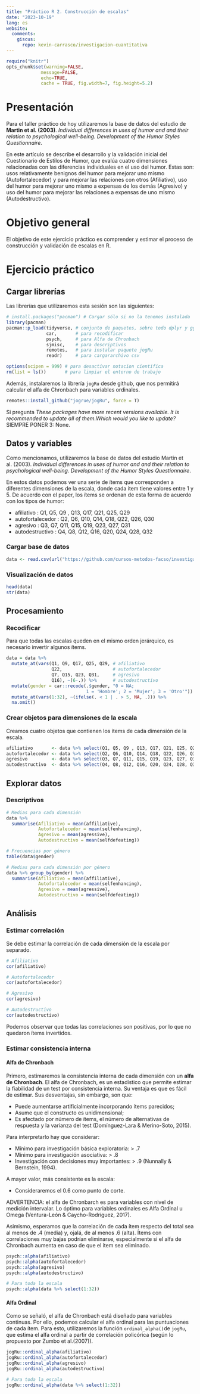 ```yaml
---
title: "Práctico R 2. Construcción de escalas"
date: "2023-10-19"
lang: es
website:
  comments:
    giscus:
      repo: kevin-carrasco/investigacion-cuantitativa
---
```



```r
require("knitr")
opts_chunk$set(warning=FALSE,
             message=FALSE,
             echo=TRUE,
             cache = TRUE, fig.width=7, fig.height=5.2)
```

# Presentación

Para el taller práctico de hoy utilizaremos la base de datos del estudio de **Martin et al. (2003)**. *Individual differences in uses of humor and and their relation to psychological well-being. Development of the Humor Styles Questionnaire*. 

En este artículo se describe el desarrollo y la validación inicial del Cuestionario de Estilos de Humor, que evalúa cuatro dimensiones relacionadas con las diferencias individuales en el uso del humor. Estas son: usos relativamente benignos del humor para mejorar uno mismo (Autofortalecedor) y para mejorar las relaciones con otros (Afiliativo), uso del humor para mejorar uno mismo a expensas de los demás (Agresivo) y uso del humor para mejorar las relaciones a expensas de uno mismo (Autodestructivo).


# Objetivo general

El objetivo de este ejercicio práctico es comprender y estimar el proceso de construcción y validación de escalas en R.


# Ejercicio práctico


## Cargar librerías

Las librerías que utilizaremos esta sesión son las siguientes:

```r
# install.packages("pacman") # Cargar sólo si no la tenemos instalada
library(pacman)
pacman::p_load(tidyverse, # conjunto de paquetes, sobre todo dplyr y ggplot2
               car,       # para recodificar
               psych,     # para Alfa de Chronbach
               sjmisc,    # para descriptivos
               remotes,   # para instalar paquete jogRu
               readr)     # para cargararchivo csv

options(scipen = 999) # para desactivar notacion cientifica
rm(list = ls())       # para limpiar el entorno de trabajo
```

Además, instalaremos la librería `jogRu` desde github, que nos permitirá calcular el alfa de Chronbach para variables ordinales.

```r
remotes::install_github("jogrue/jogRu", force = T)
```

::: callout-note
Si pregunta *These packages have more recent versions available. It is recommended to update all of them.Which would you like to update?* SIEMPRE PONER 3: None.
:::


## Datos y variables

Como mencionamos, utilizaremos la base de datos del estudio Martin et al. (2003). *Individual differences in uses of humor and and their relation to psychological well-being. Development of the Humor Styles Questionnaire*.

En estos datos podemos ver una serie de ítems que corresponden a diferentes dimensiones de la escala, donde cada ítem tiene valores entre 1 y 5. De acuerdo con el paper, los ítems se ordenan de esta forma de acuerdo con los tipos de humor:

- afiliativo       : Q1, Q5, Q9 , Q13, Q17, Q21, Q25, Q29
- autofortalecedor : Q2, Q6, Q10, Q14, Q18, Q22, Q26, Q30
- agresivo         : Q3, Q7, Q11, Q15, Q19, Q23, Q27, Q31
- autodestructivo  : Q4, Q8, Q12, Q16, Q20, Q24, Q28, Q32


### Cargar base de datos

```r
data <- read.csv(url("https://github.com/cursos-metodos-facso/investigacion-cuantitativa/raw/main/files/data/data.csv"))
```


### Visualización de datos

```r
head(data)
str(data)
```


## Procesamiento


### Recodificar

Para que todas las escalas queden en el mismo orden jerárquico, es necesario invertir algunos ítems.

```r
data = data %>% 
  mutate_at(vars(Q1, Q9, Q17, Q25, Q29, # afiliativo
                 Q22,                   # autofortalecedor
                 Q7, Q15, Q23, Q31,     # agresivo
                 Q16), ~(6-.)) %>%      # autodestructivo
  mutate(gender = car::recode(.$gender, "0 = NA;
                              1 = 'Hombre'; 2 = 'Mujer'; 3 = 'Otro'")) %>% 
  mutate_at(vars(1:32), ~(ifelse(. < 1 | . > 5, NA, .))) %>% 
  na.omit()
```


### Crear objetos para dimensiones de la escala

Creamos cuatro objetos que contienen los ítems de cada dimensión de la escala.

```r
afiliativo       <- data %>% select(Q1, Q5, Q9 , Q13, Q17, Q21, Q25, Q29)
autofortalecedor <- data %>% select(Q2, Q6, Q10, Q14, Q18, Q22, Q26, Q30)
agresivo         <- data %>% select(Q3, Q7, Q11, Q15, Q19, Q23, Q27, Q31)
autodestructivo  <- data %>% select(Q4, Q8, Q12, Q16, Q20, Q24, Q28, Q32)
```


## Explorar datos


### Descriptivos

```r
# Medias para cada dimensión
data %>% 
  summarise(Afiliativo = mean(affiliative),
            Autofortalecedor = mean(selfenhancing),
            Agresivo = mean(agressive),
            Autodestructivo = mean(selfdefeating))

# Frecuencias por género
table(data$gender)

# Medias para cada dimensión por género
data %>% group_by(gender) %>% 
  summarise(Afiliativo = mean(affiliative),
            Autofortalecedor = mean(selfenhancing),
            Agresivo = mean(agressive),
            Autodestructivo = mean(selfdefeating))
```



## Análisis

### Estimar correlación

Se debe estimar la correlación de cada dimensión de la escala por separado.

```r
# Afiliativo
cor(afiliativo)

# Autofortalecedor
cor(autofortalecedor)

# Agresivo
cor(agresivo)

# Autodestructivo
cor(autodestructivo)
```

Podemos observar que todas las correlaciones son positivas, por lo que no quedaron ítems invertidos.


### Estimar consistencia interna


#### Alfa de Chronbach

Primero, estimaremos la consistencia interna de cada dimensión con un **alfa de Chronbach**. El alfa de Chronbach, es un estadístico que permite estimar la fiabilidad de un test por consistencia interna. Su ventaja es que es fácil de estimar. Sus desventajas, sin embargo, son que:

- Puede aumentarse artificialmente incorporando ítems parecidos;
- Asume que el constructo es unidimensional;
- Es afectado por número de ítems, el número de alternativas de respuesta y la varianza del test (Domínguez-Lara & Merino-Soto, 2015). 
 
Para interpretarlo hay que considerar:
 
- Mínimo para investigación básica exploratoria: > .7
- Mínimo para investigación asociativa: > .8
- Investigación con decisiones muy importantes: > .9 (Nunnally & Bernstein, 1994). 

A mayor valor, más consistente es la escala:

- Consideraremos el 0.6 como punto de corte.

::: callout-note
ADVERTENCIA: el alfa de Chronbarch es para variables con nivel de medición intervalar. Lo óptimo para variables ordinales es Alfa Ordinal u Omega (Ventura-León & Caycho-Rodríguez, 2017).
:::

Asimismo, esperamos que la correlación de cada ítem respecto del total sea al menos de .4 (media) y, ojalá, de al menos .6 (alta). Ítems con correlaciones muy bajas podrían eliminarse, especialmente si el alfa de Chronbach aumenta en caso de que el ítem sea eliminado. 


```r
psych::alpha(afiliativo)
psych::alpha(autofortalecedor)
psych::alpha(agresivo)
psych::alpha(autodestructivo)

# Para toda la escala 
psych::alpha(data %>% select(1:32))
```


#### Alfa Ordinal

Como se señaló, el alfa de Chronbach está diseñado para variables continuas. Por ello, podemos calcular el alfa ordinal para las puntuaciones de cada ítem. Para esto, utilizaremos la función `ordinal_alpha()`de `jogRu`, que estima el alfa ordinal a partir de correlación policórica (según lo propuesto por Zumbo et al.(2007)). 

```r
jogRu::ordinal_alpha(afiliativo)
jogRu::ordinal_alpha(autofortalecedor)
jogRu::ordinal_alpha(agresivo)
jogRu::ordinal_alpha(autodestructivo)

# Para toda la escala 
jogRu::ordinal_alpha(data %>% select(1:32))
```




